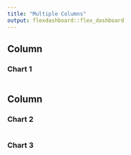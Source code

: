 ```yaml
---
title: "Multiple Columns"
output: flexdashboard::flex_dashboard
---
```

    
Column {data-width=600}
-------------------------------------
    
### Chart 1
    
```r

```
   
Column {data-width=400}
-------------------------------------
   
### Chart 2

```r

```   
 
### Chart 3
    
```r

```